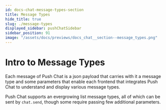 ```yaml
---
id: docs-chat-message-types-section
title: Message Types
hide_title: true
slug: ./message-types
displayed_sidebar: pushChatSidebar
sidebar_position: 91
image: "/assets/docs/previews/docs_chat__section--message_types.png"
---
```


# Intro to Message Types
Each message of Push Chat is a json payload that carries with it a message type and some parameters that enable each frontend that integrates Push Chat to understand and display various message types. 

Push Chat supports an evergrowing list message types, all of which can be sent by `chat.send`, though some require passing few additional parameters.

<head>
  <title>Intro to Message Types | Push Chat | Push Documentation</title>
</head>


<DocCardList />
